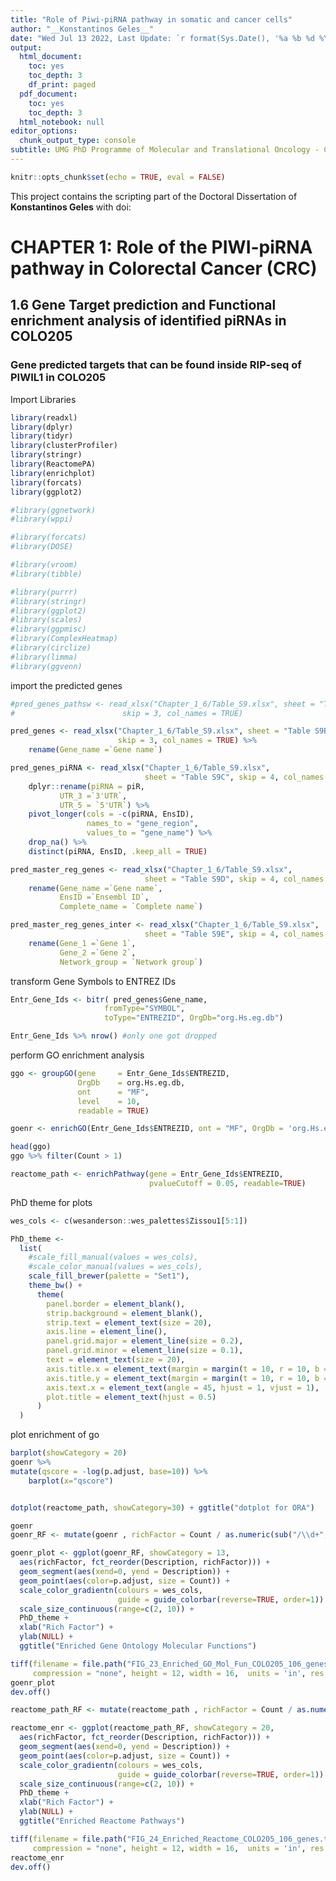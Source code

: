 ```yaml
---
title: "Role of Piwi-piRNA pathway in somatic and cancer cells"
author: "__Konstantinos Geles__"
date: "Wed Jul 13 2022, Last Update: `r format(Sys.Date(), '%a %b %d %Y')`"
output:
  html_document:
    toc: yes
    toc_depth: 3
    df_print: paged
  pdf_document:
    toc: yes
    toc_depth: 3
  html_notebook: null
editor_options:
  chunk_output_type: console
subtitle: UMG PhD Programme of Molecular and Translational Oncology - Circle XXXIV
---
```


```r
knitr::opts_chunk$set(echo = TRUE, eval = FALSE)
```

This project contains the scripting part of the Doctoral Dissertation of **Konstantinos Geles** with doi:   

# CHAPTER 1: Role of the PIWI-piRNA pathway in Colorectal Cancer (CRC)  
  
## 1.6 Gene Target prediction and Functional enrichment analysis of identified piRNAs in COLO205

###  Gene predicted targets that can be found inside RIP-seq of PIWIL1 in COLO205

Import Libraries
```r
library(readxl)
library(dplyr)
library(tidyr)
library(clusterProfiler)
library(stringr)
library(ReactomePA)
library(enrichplot)
library(forcats)
library(ggplot2)

#library(ggnetwork)
#library(wppi)

#library(forcats)
#library(DOSE)

#library(vroom)
#library(tibble)

#library(purrr)
#library(stringr)
#library(ggplot2)
#library(scales)
#library(ggpmisc)
#library(ComplexHeatmap)
#library(circlize)
#library(limma)
#library(ggvenn)
```

import the predicted genes
```r
#pred_genes_pathsw <- read_xlsx("Chapter_1_6/Table_S9.xlsx", sheet = "Table S9A", 
#                        skip = 3, col_names = TRUE)

pred_genes <- read_xlsx("Chapter_1_6/Table_S9.xlsx", sheet = "Table S9B", 
                        skip = 3, col_names = TRUE) %>% 
    rename(Gene_name =`Gene name`)

pred_genes_piRNA <- read_xlsx("Chapter_1_6/Table_S9.xlsx", 
                              sheet = "Table S9C", skip = 4, col_names = TRUE) %>% 
    dplyr::rename(piRNA = piR,
           UTR_3 =`3'UTR`,
           UTR_5 = `5'UTR`) %>% 
    pivot_longer(cols = -c(piRNA, EnsID), 
                 names_to = "gene_region",
                 values_to = "gene_name") %>% 
    drop_na() %>% 
    distinct(piRNA, EnsID, .keep_all = TRUE) 

pred_master_reg_genes <- read_xlsx("Chapter_1_6/Table_S9.xlsx", 
                              sheet = "Table S9D", skip = 4, col_names = TRUE) %>% 
    rename(Gene_name =`Gene name`,
           EnsID =`Ensembl ID`,
           Complete_name = `Complete name`)

pred_master_reg_genes_inter <- read_xlsx("Chapter_1_6/Table_S9.xlsx", 
                              sheet = "Table S9E", skip = 4, col_names = TRUE) %>% 
    rename(Gene_1 =`Gene 1`,
           Gene_2 =`Gene 2`,
           Network_group = `Network group`)
```

transform Gene Symbols to ENTREZ IDs
```r
Entr_Gene_Ids <- bitr( pred_genes$Gene_name, 
                     fromType="SYMBOL", 
                     toType="ENTREZID", OrgDb="org.Hs.eg.db")

Entr_Gene_Ids %>% nrow() #only one got dropped
```

perform GO enrichment analysis
```r
ggo <- groupGO(gene     = Entr_Gene_Ids$ENTREZID,
               OrgDb    = org.Hs.eg.db,
               ont      = "MF",
               level    = 10,
               readable = TRUE)

goenr <- enrichGO(Entr_Gene_Ids$ENTREZID, ont = "MF", OrgDb = 'org.Hs.eg.db')

head(ggo)
ggo %>% filter(Count > 1)

reactome_path <- enrichPathway(gene = Entr_Gene_Ids$ENTREZID, 
                               pvalueCutoff = 0.05, readable=TRUE)
```


PhD theme for plots
```r
wes_cols <- c(wesanderson::wes_palettes$Zissou1[5:1])

PhD_theme <-
  list(
    #scale_fill_manual(values = wes_cols),
    #scale_color_manual(values = wes_cols),
    scale_fill_brewer(palette = "Set1"),
    theme_bw() +
      theme(
        panel.border = element_blank(),
        strip.background = element_blank(),
        strip.text = element_text(size = 20),
        axis.line = element_line(),
        panel.grid.major = element_line(size = 0.2),
        panel.grid.minor = element_line(size = 0.1),
        text = element_text(size = 20),
        axis.title.x = element_text(margin = margin(t = 10, r = 10, b = 10, l = 10)),
        axis.title.y = element_text(margin = margin(t = 10, r = 10, b = 10, l = 10)),
        axis.text.x = element_text(angle = 45, hjust = 1, vjust = 1),
        plot.title = element_text(hjust = 0.5)
      )
  )
```


plot enrichment of go
```r
barplot(showCategory = 20) 
goenr %>%  
mutate(qscore = -log(p.adjust, base=10)) %>% 
    barplot(x="qscore")


dotplot(reactome_path, showCategory=30) + ggtitle("dotplot for ORA")

goenr
goenr_RF <- mutate(goenr , richFactor = Count / as.numeric(sub("/\\d+", "", BgRatio)))

goenr_plot <- ggplot(goenr_RF, showCategory = 13,
  aes(richFactor, fct_reorder(Description, richFactor))) + 
  geom_segment(aes(xend=0, yend = Description)) +
  geom_point(aes(color=p.adjust, size = Count)) +
  scale_color_gradientn(colours = wes_cols,
                        guide = guide_colorbar(reverse=TRUE, order=1)) +
  scale_size_continuous(range=c(2, 10)) +
  PhD_theme + 
  xlab("Rich Factor") +
  ylab(NULL) + 
  ggtitle("Enriched Gene Ontology Molecular Functions")

tiff(filename = file.path("FIG_23_Enriched_GO_Mol_Fun_COLO205_106_genes.tiff"),
     compression = "none", height = 12, width = 16,  units = 'in', res = 600)
goenr_plot
dev.off()
```


```r
reactome_path_RF <- mutate(reactome_path , richFactor = Count / as.numeric(sub("/\\d+", "", BgRatio)))

reactome_enr <- ggplot(reactome_path_RF, showCategory = 20, 
  aes(richFactor, fct_reorder(Description, richFactor))) + 
  geom_segment(aes(xend=0, yend = Description)) +
  geom_point(aes(color=p.adjust, size = Count)) +
  scale_color_gradientn(colours = wes_cols,
                        guide = guide_colorbar(reverse=TRUE, order=1)) +
  scale_size_continuous(range=c(2, 10)) +
  PhD_theme + 
  xlab("Rich Factor") +
  ylab(NULL) + 
  ggtitle("Enriched Reactome Pathways")

tiff(filename = file.path("FIG_24_Enriched_Reactome_COLO205_106_genes.tiff"),
     compression = "none", height = 12, width = 16,  units = 'in', res = 600)
reactome_enr
dev.off()
```

